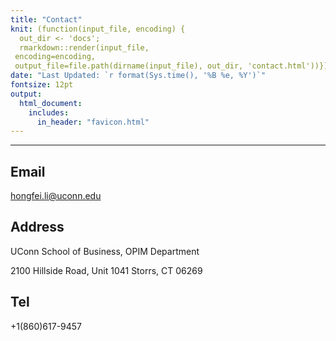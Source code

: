 ```yaml
---
title: "Contact"
knit: (function(input_file, encoding) {
  out_dir <- 'docs';
  rmarkdown::render(input_file,
 encoding=encoding,
 output_file=file.path(dirname(input_file), out_dir, 'contact.html'))})
date: "Last Updated: `r format(Sys.time(), '%B %e, %Y')`"
fontsize: 12pt
output: 
  html_document:
    includes:
      in_header: "favicon.html" 
---
```


***

## Email

<a href="mailto:hongfei.li@uconn.edu">hongfei.li@uconn.edu</a>

## Address

UConn School of Business, OPIM Department

2100 Hillside Road, Unit 1041
Storrs, CT 06269

## Tel

+1(860)617-9457